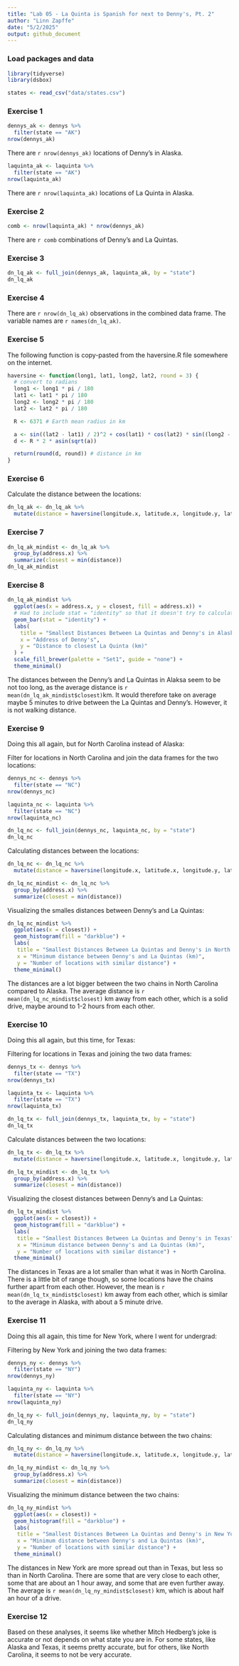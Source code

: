 ```yaml
---
title: "Lab 05 - La Quinta is Spanish for next to Denny's, Pt. 2"
author: "Linn Zapffe"
date: "5/2/2025"
output: github_document
---
```


### Load packages and data

```r
library(tidyverse) 
library(dsbox) 
```

```r
states <- read_csv("data/states.csv")
```

### Exercise 1

```r
dennys_ak <- dennys %>%
  filter(state == "AK")
nrow(dennys_ak)
```

There are `r nrow(dennys_ak)` locations of Denny's in Alaska.

```r
laquinta_ak <- laquinta %>%
  filter(state == "AK")
nrow(laquinta_ak)
```

There are `r nrow(laquinta_ak)` locations of La Quinta in Alaska.

### Exercise 2

```r
comb <- nrow(laquinta_ak) * nrow(dennys_ak)
```
There are `r comb` combinations of Denny's and La Quintas.

### Exercise 3

```r
dn_lq_ak <- full_join(dennys_ak, laquinta_ak, by = "state")
dn_lq_ak
```


### Exercise 4

There are `r nrow(dn_lq_ak)` observations in the combined data frame.
The variable names are `r names(dn_lq_ak)`.

### Exercise 5

The following function is copy-pasted from the haversine.R file somewhere on the internet.
```r
haversine <- function(long1, lat1, long2, lat2, round = 3) {
  # convert to radians
  long1 <- long1 * pi / 180
  lat1 <- lat1 * pi / 180
  long2 <- long2 * pi / 180
  lat2 <- lat2 * pi / 180

  R <- 6371 # Earth mean radius in km

  a <- sin((lat2 - lat1) / 2)^2 + cos(lat1) * cos(lat2) * sin((long2 - long1) / 2)^2
  d <- R * 2 * asin(sqrt(a))

  return(round(d, round)) # distance in km
}
```


### Exercise 6

Calculate the distance between the locations:

```r
dn_lq_ak <- dn_lq_ak %>%
  mutate(distance = haversine(longitude.x, latitude.x, longitude.y, latitude.y))
```



### Exercise 7

```r
dn_lq_ak_mindist <- dn_lq_ak %>%
  group_by(address.x) %>%
  summarize(closest = min(distance))
dn_lq_ak_mindist
```


### Exercise 8

```r
dn_lq_ak_mindist %>%
  ggplot(aes(x = address.x, y = closest, fill = address.x)) +
  # Had to include stat = "identity" so that it doesn't try to calculate counts, since we only have one data point per address
  geom_bar(stat = "identity") +
  labs(
    title = "Smallest Distances Between La Quintas and Denny's in Alaska",
    x = "Address of Denny's",
    y = "Distance to closest La Quinta (km)"
  ) +
  scale_fill_brewer(palette = "Set1", guide = "none") +
  theme_minimal()
```

The distances between the Denny's and La Quintas in Alaksa seem to be not too long, as the average distance is `r mean(dn_lq_ak_mindist$closest)`km. It would therefore take on average maybe 5 minutes to drive between the La Quintas and Denny's. However, it is not walking distance.


### Exercise 9

Doing this all again, but for North Carolina instead of Alaska:

Filter for locations in North Carolina and join the data frames for the two locations:
```r
dennys_nc <- dennys %>%
  filter(state == "NC")
nrow(dennys_nc)

laquinta_nc <- laquinta %>%
  filter(state == "NC")
nrow(laquinta_nc)

dn_lq_nc <- full_join(dennys_nc, laquinta_nc, by = "state")
dn_lq_nc
```

Calculating distances between the locations:
```r
dn_lq_nc <- dn_lq_nc %>%
  mutate(distance = haversine(longitude.x, latitude.x, longitude.y, latitude.y))

dn_lq_nc_mindist <- dn_lq_nc %>%
  group_by(address.x) %>%
  summarize(closest = min(distance))
```

Visualizing the smalles distances between Denny's and La Quintas:
```r
dn_lq_nc_mindist %>%
  ggplot(aes(x = closest)) +
  geom_histogram(fill = "darkblue") +
  labs(
   title = "Smallest Distances Between La Quintas and Denny's in North Carolina",
   x = "Minimum distance between Denny's and La Quintas (km)",
   y = "Number of locations with similar distance") +
  theme_minimal()
```

The distances are a lot bigger between the two chains in North Carolina compared to Alaska. The average distance is `r mean(dn_lq_nc_mindist$closest)` km away from each other, which is a solid drive, maybe around to 1-2 hours from each other.


### Exercise 10

Doing this all again, but this time, for Texas:

Filtering for locations in Texas and joining the two data frames:
```r
dennys_tx <- dennys %>%
  filter(state == "TX")
nrow(dennys_tx)

laquinta_tx <- laquinta %>%
  filter(state == "TX")
nrow(laquinta_tx)

dn_lq_tx <- full_join(dennys_tx, laquinta_tx, by = "state")
dn_lq_tx
```

Calculate distances between the two locations:
```r
dn_lq_tx <- dn_lq_tx %>%
  mutate(distance = haversine(longitude.x, latitude.x, longitude.y, latitude.y))

dn_lq_tx_mindist <- dn_lq_tx %>%
  group_by(address.x) %>%
  summarize(closest = min(distance))
```

Visualizing the closest distances between Denny's and La Quintas:
```r
dn_lq_tx_mindist %>%
  ggplot(aes(x = closest)) +
  geom_histogram(fill = "darkblue") +
  labs(
   title = "Smallest Distances Between La Quintas and Denny's in Texas",
   x = "Minimum distance between Denny's and La Quintas (km)",
   y = "Number of locations with similar distance") +
  theme_minimal()
```

The distances in Texas are a lot smaller than what it was in North Carolina. There is a little bit of range though, so some locations have the chains further apart from each other. However, the mean is `r mean(dn_lq_tx_mindist$closest)` km away from each other, which is similar to the average in Alaska, with about a 5 minute drive.


### Exercise 11

Doing this all again, this time for New York, where I went for undergrad:

Filtering by New York and joining the two data frames:
```r
dennys_ny <- dennys %>%
  filter(state == "NY")
nrow(dennys_ny)

laquinta_ny <- laquinta %>%
  filter(state == "NY")
nrow(laquinta_ny)

dn_lq_ny <- full_join(dennys_ny, laquinta_ny, by = "state")
dn_lq_ny
```

Calculating distances and minimum distance between the two chains:
```r
dn_lq_ny <- dn_lq_ny %>%
  mutate(distance = haversine(longitude.x, latitude.x, longitude.y, latitude.y))

dn_lq_ny_mindist <- dn_lq_ny %>%
  group_by(address.x) %>%
  summarize(closest = min(distance))
```

Visualizing the minimum distance between the two chains:
```r
dn_lq_ny_mindist %>%
  ggplot(aes(x = closest)) +
  geom_histogram(fill = "darkblue") +
  labs(
   title = "Smallest Distances Between La Quintas and Denny's in New York",
   x = "Minimum distance between Denny's and La Quintas (km)",
   y = "Number of locations with similar distance") +
  theme_minimal()
```

The distances in New York are more spread out than in Texas, but less so than in North Carolina. There are some that are very close to each other, some that are about an 1 hour away, and some that are even further away. The average is `r mean(dn_lq_ny_mindist$closest)` km, which is about half an hour of a drive.


### Exercise 12

Based on these analyses, it seems like whether Mitch Hedberg's joke is accurate or not depends on what state you are in. For some states, like Alaska and Texas, it seems pretty accurate, but for others, like North Carolina, it seems to not be very accurate.

